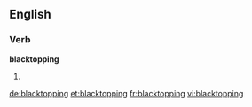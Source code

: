 ==English==

===Verb===
'''blacktopping'''

# {{present participle of|blacktop}}

[[de:blacktopping]]
[[et:blacktopping]]
[[fr:blacktopping]]
[[vi:blacktopping]]